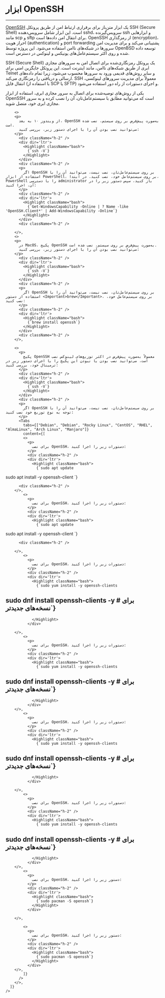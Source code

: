 
<Layout>
<Head>
<title>مستندات نحوه نصب OpenSSH در سیستم‌عامل‌های مختلف - لیارا</title>
<meta property="og:title" content="مستندات خدمات رایانش ابری لیارا" />
<meta property="og:description" content="مستندات مربوط به نحوه نصب پکیج OpenSSH در سیستم عامل‌های مختلف برای اتصال به سرور مجازی در لیارا"  />
<meta property="og:image" content="https://files.liara.ir/liara/logos/liara-poster.jpg" />
</Head>

# ابزار OpenSSH 
<hr className="mb-2" />


<a href="https://www.openssh.com/" className="text-[#2196f3]">OpenSSH</a> یک ابزار متن‌باز برای برقراری ارتباط امن از طریق پروتکل SSH (Secure Shell) است. این ابزار شامل سرویس‌دهنده sshd، سرویس‌گیرنده ssh و ابزارهایی مانند scp و sftp برای انتقال امن داده‌ها است. OpenSSH از رمزگذاری (encryption)، احراز هویت (authentication) و port forwarding پشتیبانی می‌کند و برای مدیریت امن سرورها در شبکه‌های ناامن استفاده می‌شود. این پروژه توسط OpenBSD توسعه داده شده و روی اکثر سیستم‌عامل‌های یونیکس و لینوکس در دسترس است.


<Section id="what-is-ssh" title="SSH چیست؟" />


SSH (Secure Shell) یک پروتکل رمزنگاری‌شده برای اتصال امن به سرورهای مجازی ابری از طریق شبکه‌های ناامن، مانند اینترنت است. این پروتکل جایگزین امنی برای Telnet و سایر روش‌های قدیمی ورود به سرورها محسوب می‌شود، زیرا تمام داده‌های ارسالی و دریافتی را رمزنگاری می‌کند. SSH معمولاً برای مدیریت سرورهای لینوکسی، انتقال فایل (با استفاده از SCP یا SFTP) و اجرای دستورات از راه دور استفاده می‌شود. 


<div className="h-4" />
<p>
    یکی از روش‌های توصیه‌شده برای اتصال به سرور مجازی ابری، استفاده از ابزار OpenSSH است که می‌توانید مطابق با سیستم‌عامل‌تان، آن را نصب کرده و به سرور مجازی ابری خود، متصل شوید. 
</p>


<Section id="install-ssh" title="نصب OpenSSH" />
    <Tabs 
      tabs={["Windows", "MacOS", "Linux"]} 
      content={[

        <>
        <p>
          از ویندوز ۱۰ به بعد، OpenSSH به‌صورت پیش‌فرض بر روی سیستم، نصب شده است. 
          می‌توانید نصب بودن آن را با اجرای دستور زیر، بررسی کنید:
        </p>
          <div className="h-2" />
          <div dir='ltr'>
            <Highlight className="bash">
              {`ssh -V`}
            </Highlight>
          </div>
          <div className="h-2" />
          <p>
            اگر OpenSSH بر روی سیستم‌عامل‌تان، نصب نیست، می‌توانید آن را با استفاده از ابزار PowerShell، بر روی سیستم‌عامل خود، نصب کنید. در ابتدا، PowerShell را با دسترسی administrator باز کنید، سپس دستور زیر را در آن، اجرا کنید:
          </p>
          <div className="h-2" />
          <div dir='ltr'>
            <Highlight className="bash">
              {`Get-WindowsCapability -Online | ? Name -like 'OpenSSH.Client*' | Add-WindowsCapability -Online`}
            </Highlight>
          </div>
          <div className="h-2" />

        </>,
        <>
        <p>
          در MacOS، پکیج OpenSSH به‌صورت پیش‌فرض بر روی سیستم، نصب شده است. 
          می‌توانید نصب بودن آن را با اجرای دستور زیر، بررسی کنید:
        </p>
          <div className="h-2" />
          <div dir='ltr'>
            <Highlight className="bash">
              {`ssh -V`}
            </Highlight>
          </div>
          <div className="h-2" />
          <p>
            اگر OpenSSH بر روی سیستم‌عامل‌تان، نصب نیست، می‌توانید آن را با استفاده از دستور <Important>brew</Important>، بر روی سیستم‌عامل خود، نصب کنید:
          </p>
          <div className="h-2" />
          <div dir='ltr'>
            <Highlight className="bash">
              {`brew install openssh`}
            </Highlight>
          </div>
          <div className="h-2" />
        </>,

        <>
          <p>
            پکیج OpenSSH معمولاً به‌صورت پیش‌فرض در اکثر توزیع‌های لینوکس نصب است، می‌توانید نصب بودن یا نبودن این پکیج را با اجرای دستور زیر در ترمینال خود، بررسی کنید:
          </p>
          <div className="h-2" />
          <div dir='ltr'>
            <Highlight className="bash">
              {`ssh -V`}
            </Highlight>
          </div>
          <div className="h-2" />
          <p>
            اگر OpenSSH بر روی سیستم‌عامل‌تان، نصب نیست، می‌توانید آن را با توجه به نوع توزیع خود نصب کنید:
          </p>
          <Tabs 
            tabs={["Debian", "Debian", "Rocky Linux", "CentOS", "RHEL", "AlmaLinux", "Arch Linux", "Manjaro"]} 
            content={[
            <>
              <p>
                برای نصب OpenSSH، دستورات زیر را اجرا کنید:
              </p>
              <div className="h-2" />
              <div dir='ltr'>
                <Highlight className="bash">
                  {`sudo apt update
sudo apt install -y openssh-client
`}
                </Highlight>
              </div>

          <div className="h-2" />
        </>,
            <>
              <p>
                برای نصب OpenSSH، دستورات زیر را اجرا کنید:
              </p>
              <div className="h-2" />
              <div dir='ltr'>
                <Highlight className="bash">
                  {`sudo apt update
sudo apt install -y openssh-client
`}
                </Highlight>
              </div>
              
          <div className="h-2" />
              
        </>,
            <>
              <p>
                برای نصب OpenSSH، دستورات زیر را اجرا کنید:
              </p>
              <div className="h-2" />
              <div dir='ltr'>
                <Highlight className="bash">
                  {`sudo yum install -y openssh-clients
# sudo dnf install openssh-clients -y # برای نسخه‌های جدیدتر`}
                </Highlight>
              </div>
              
        </>,       
            <>
              <p>
                برای نصب OpenSSH، دستورات زیر را اجرا کنید:
              </p>
              <div className="h-2" />
              <div dir='ltr'>
                <Highlight className="bash">
                  {`sudo yum install -y openssh-clients
# sudo dnf install openssh-clients -y # برای نسخه‌های جدیدتر`}
                </Highlight>
              </div>                           
        </>,      
            <>
              <p>
                برای نصب OpenSSH، دستورات زیر را اجرا کنید:
              </p>
              <div className="h-2" />
              <div dir='ltr'>
                <Highlight className="bash">
                  {`sudo yum install -y openssh-clients
# sudo dnf install openssh-clients -y # برای نسخه‌های جدیدتر`}
                </Highlight>
              </div>
              
        </>,
            <>
              <p>
                برای نصب OpenSSH، دستورات زیر را اجرا کنید:
              </p>
              <div className="h-2" />
              <div dir='ltr'>
                <Highlight className="bash">
                  {`sudo yum install -y openssh-clients
# sudo dnf install openssh-clients -y # برای نسخه‌های جدیدتر`}
                </Highlight>
              </div>         
        </>,
            <>
              <p>
                برای نصب OpenSSH، دستور زیر را اجرا کنید:
              </p>
              <div className="h-2" />
              <div dir='ltr'>
                <Highlight className="bash">
                  {`sudo pacman -S openssh`}
                </Highlight>
              </div>
              
        </>,
 
            <>
              <p>
                برای نصب OpenSSH، دستور زیر را اجرا کنید:
              </p>
              <div className="h-2" />
              <div dir='ltr'>
                <Highlight className="bash">
                  {`sudo pacman -S openssh`}
                </Highlight>
              </div>
        </>,
            ]}
          />
        </>,
      ]}
    />

</Layout>